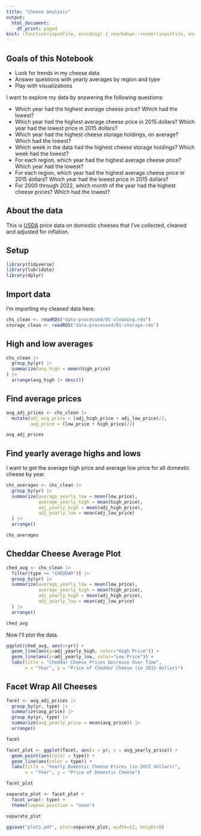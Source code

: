 ```yaml
---
title: "Cheese Analysis"
output:
  html_document:
    df_print: paged
knit: (function(inputFile, encoding) { rmarkdown::render(inputFile, encoding = encoding, output_dir = "docs") })
---
```


## Goals of this Notebook

- Look for trends in my cheese data
- Answer questions with yearly averages by region and type
- Play with visualizations

I want to explore my data by answering the following questions:

- Which year had the highest average cheese price? Which had the lowest?
- Which year had the highest average cheese price in 2015 dollars? Which year had the lowest price in 2015 dollars?
- Which year had the highest cheese storage holdings, on average? Which had the lowest?
- Which week in the data had the highest cheese storage holdings? Which week had the lowest?
- For each region, which year had the highest average cheese price? Which year had the lowest?
- For each region, which year had the highest average cheese price in 2015 dollars? Which year had the lowest price in 2015 dollars?
- For 2000 through 2022, which month of the year had the highest cheese prices? Which had the lowest?

## About the data

This is [USDA](http://rmarkdown.rstudio.com) price data on domestic cheeses that I've collected, cleaned and adjusted for inflation.

## Setup

```r
library(tidyverse)
library(lubridate)
library(dplyr)
```

## Import data

I'm importing my cleaned data here.

```r
chs_clean <- readRDS("data-processed/01-cleaning.rds")
storage_clean <- readRDS("data-processed/01-storage.rds")
```

## High and low averages

```r
chs_clean |> 
  group_by(yr) |> 
  summarize(avg_high = mean(high_price)
) |>
  arrange(avg_high |> desc())
```

## Find average prices

```r
avg_adj_prices <- chs_clean |> 
  mutate(adj_avg_price = (adj_high_price + adj_low_price)/2,
         avg_price = (low_price + high_price)/2)

avg_adj_prices
```

## Find yearly average highs and lows

I want to get the average high price and average low price for all domestic cheese by year.

```r
chs_averages <- chs_clean |> 
  group_by(yr) |> 
  summarize(average_yearly_low = mean(low_price),
            average_yearly_high = mean(high_price),
            adj_yearly_high = mean(adj_high_price),
            adj_yearly_low = mean(adj_low_price)
  ) |> 
  arrange()

chs_averages
```

## Cheddar Cheese Average Plot

```r
ched_avg <- chs_clean |> 
  filter(type == "CHEDDAR")) |> 
  group_by(yr) |> 
  summarize(average_yearly_low = mean(low_price),
            average_yearly_high = mean(high_price),
            adj_yearly_high = mean(adj_high_price),
            adj_yearly_low = mean(adj_low_price)
  ) |> 
  arrange()

ched_avg
```

Now I'll plot the data.

```r
ggplot(ched_avg, aes(x=yr)) + 
  geom_line(aes(y=adj_yearly_high, color="High Price")) + 
  geom_line(aes(y=adj_yearly_low, color="Low Price")) +
  labs(title = "Cheddar Cheese Prices Decrease Over Time", 
       x = "Year", y = "Price of Cheddar Cheese (in 2015 dollars")
```

## Facet Wrap All Cheeses

```r
facet <- avg_adj_prices |> 
  group_by(yr, type) |> 
  summarize(avg_price) |> 
  group_by(yr, type) |> 
  summarize(avg_yearly_price = mean(avg_price)) |>
  arrange()

facet
```


```r
facet_plot <- ggplot(facet, aes(x = yr, y = avg_yearly_price)) + 
  geom_point(aes(color = type)) +
  geom_line(aes(color = type)) +
  labs(title = "Yearly Domestic Cheese Prices (in 2015 dollars)", 
       x = "Year", y = "Price of Domestic Cheese")

facet_plot
```


```r
separate_plot <- facet_plot +
  facet_wrap(~ type) +
  theme(legend.position = "none")

separate_plot
```

```r
ggsave("plot1.pdf", plot=separate_plot, width=12, height=8)
```
